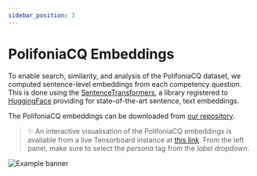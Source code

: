```yaml
---
sidebar_position: 3
---
```


# PolifoniaCQ Embeddings

To enable search, similarity, and analysis of the PolifoniaCQ dataset, we computed sentence-level embeddings from each competency question. This is done using the [SentenceTransformers](https://www.sbert.net), a library registered to [HuggingFace](https://huggingface.co) providing for state-of-the-art sentence, text embeddings.

The PolifoniaCQ embeddings can be downloaded from [our repository](https://github.com/polifonia-project/idea/tree/main/data/projections/00000/PolifoniaCQ).


> :sparkles: An interactive visualisation of the PolifoniaCQ embeddings is available from a live Tensorboard instance at [this link](https://projector.tensorflow.org/?config=https://raw.githubusercontent.com/polifonia-project/idea/main/data/projections/projector_config.json). From the left panel, make sure to select the *persona* tag from the *label dropdown*.



![Example banner](../../../assets/cq_embeddings.png)